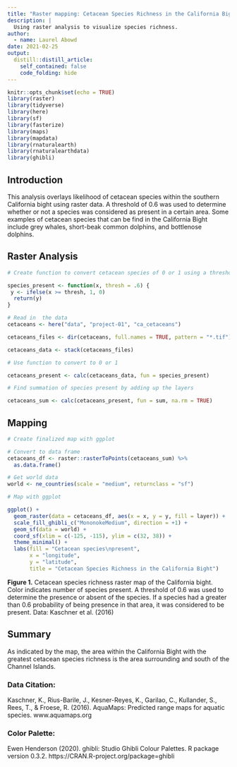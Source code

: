 ```yaml
---
title: "Raster mapping: Cetacean Species Richness in the California Bight"
description: |
  Using raster analysis to visualize species richness.
author:
  - name: Laurel Abowd
date: 2021-02-25
output:
  distill::distill_article:
    self_contained: false
    code_folding: hide
---
```


```r
knitr::opts_chunk$set(echo = TRUE)
library(raster)
library(tidyverse)
library(here)
library(sf)
library(fasterize)
library(maps)
library(mapdata)
library(rnaturalearth)
library(rnaturalearthdata)
library(ghibli)
```

## **Introduction**

This analysis overlays likelihood of cetacean species within the southern California bight using raster data. A threshold of 0.6 was used to determine whether or not a species was considered as present in a certain area. Some examples of cetacean species that can be find in the California Bight include grey whales, short-beak common dolphins, and bottlenose dolphins.

## **Raster Analysis**

```r
# Create function to convert cetacean species of 0 or 1 using a threshold of 0.6 for prescence 

species_present <- function(x, thresh = .6) {
 y <- ifelse(x >= thresh, 1, 0)
  return(y)
}

# Read in  the data
cetaceans <- here("data", "project-01", "ca_cetaceans")

cetaceans_files <- dir(cetaceans, full.names = TRUE, pattern = "*.tif")

cetaceans_data <- stack(cetaceans_files) 

# Use function to convert to 0 or 1

cetaceans_present <- calc(cetaceans_data, fun = species_present)

# Find summation of species present by adding up the layers

cetaceans_sum <- calc(cetaceans_present, fun = sum, na.rm = TRUE)

```

## **Mapping**

```r
# Create finalized map with ggplot

# Convert to data frame
cetaceans_df <- raster::rasterToPoints(cetaceans_sum) %>%
  as.data.frame()

# Get world data
world <- ne_countries(scale = "medium", returnclass = "sf")

# Map with ggplot

ggplot() +
  geom_raster(data = cetaceans_df, aes(x = x, y = y, fill = layer)) +
  scale_fill_ghibli_c("MononokeMedium", direction = +1) +
  geom_sf(data = world) +
  coord_sf(xlim = c(-125, -115), ylim = c(32, 38)) +
  theme_minimal() +
  labs(fill = "Cetacean species\npresent", 
       x = "longitude",
       y = "latitude",
       title = "Cetacean Species Richness in the California Bight")


```

**Figure 1.** Cetacean species richness raster map of the California bight. Color indicates number of species present. A threshold of 0.6 was used to determine the presence or absent of the species. If a species had a greater than 0.6 probability of being presence in that area, it was considered to be present. Data: Kaschner et al. (2016)

## **Summary**
As indicated by the map, the area within the California Bight with the greatest cetacean species richness is the area surrounding and south of the Channel Islands.


### **Data Citation:**   
Kaschner, K., Rius-Barile, J., Kesner-Reyes, K., Garilao, C., Kullander, S., Rees, T., & Froese, R. (2016). AquaMaps: Predicted range maps for aquatic species. www.aquamaps.org

### **Color Palette:**  
Ewen Henderson (2020). ghibli: Studio Ghibli Colour Palettes. R package version 0.3.2.
https://CRAN.R-project.org/package=ghibli 
